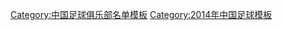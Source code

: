 {{Football squad with groups
 | name      = 2014年中乙分类名单河北精英
 | bgcolor   = #0070FF
 | bordercolor = #ffffff
 | textcolor   = #ffffff
 | title=[[河北精英足球俱乐部|<span style="color:#ffffff">河北秦皇岛北大</span>]] — [[2014年中国足球乙级联赛|<span style="color: #ffffff;">2014年</span>]][[中国足球乙级联赛|<span style="color: #ffffff;">中乙联赛北区第 6 名</span>]]
|group1=全年参赛球员
|list1=<div>
{{Football squad2 player|no=1|name=[[荣上]]}}
{{Football squad2 player|no=2|name=[[郭旭]]}}
{{Football squad2 player|no=3|name=[[李筱罕]]}}
{{Football squad2 player|no=4|name=[[潘奎]]}}
{{Football squad2 player|no=5|name=[[李卓阳]]}}
{{Football squad2 player|no=6|name=[[葛海伦]]}}
{{Football squad2 player|no=7|name=[[陈享]]}}
{{Football squad2 player|no=8|name=[[白雨佳]]}}
{{Football squad2 player|no=9|name=[[王金磊]]}}
{{Football squad2 player|no=10|name=[[韩子龙]]}}
{{Football squad2 player|no=11|name=[[徐沛东]]}}
{{Football squad2 player|no=12|name=[[宋哲]]}}
{{Football squad2 player|no=13|name=[[李航航]]}}
{{Football squad2 player|no=16|name=[[崔浩]]}}
{{Football squad2 player|no=17|name=[[靳翔龙]]}}
{{Football squad2 player|no=18|name=[[王信文]]}}
{{Football squad2 player|no=19|name=[[王菲克]]}}
{{Football squad2 player|no=20|name=[[何雨轩]]}}
{{Football squad2 player|no=21|name=[[李毅]]}}
{{Football squad2 player|no=22|name=[[聂旭冉]]}}
{{Football squad2 player|no=24|name=[[陈加楠]]}}
{{Football squad2 player|no=25|name=[[连邦]]}}
{{Football squad2 player|no=26|name=[[李奥奇]]}}
{{Football squad2 player|no=29|name=[[杨林 (足球运动员)|杨林]]}}
{{Football squad2 player|no=30|name=[[张嘉伟]]}}
{{Football squad2 player|no=32|name=[[陈鹏宇]]}}
{{Football squad2 player|no=33|name=[[张进辉]]}}
</div>
|group2=夏季转入球员
|list2=<div>
{{Football squad2 player|no=27|name=[[于祥]]}}
</div>
|group3=夏季转出球员
|list3=<div>
</div>
|group4=主教练
|list4={{flagicon|PRC}}[[隋明云]]（至第 9 轮）；{{flagicon|ESP}} [[胡安·卡洛斯·加里多]]
}}
<noinclude>
{{DEFAULTSORT:Hebei Chaoyue F.C. Squad 2014}}
[[Category:中国足球俱乐部名单模板]]
[[Category:2014年中国足球模板]]
</noinclude>